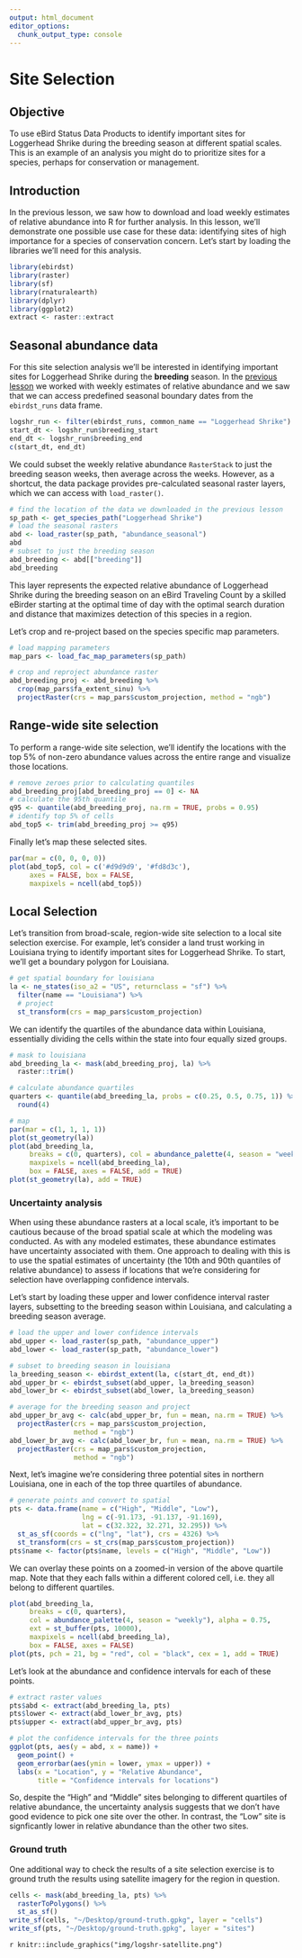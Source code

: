 ```yaml
---
output: html_document
editor_options: 
  chunk_output_type: console
---
```


# Site Selection {#site}

## Objective {#site-objective}

To use eBird Status Data Products to identify important sites for Loggerhead Shrike during the breeding season at different spatial scales. This is an example of an analysis you might do to prioritize sites for a species, perhaps for conservation or management.

## Introduction {#site-intro}

In the previous lesson, we saw how to download and load weekly estimates of relative abundance into R for further analysis. In this lesson, we'll demonstrate one possible use case for these data: identifying sites of high importance for a species of conservation concern. Let's start by loading the libraries we'll need for this analysis.

```r
library(ebirdst)
library(raster)
library(sf)
library(rnaturalearth)
library(dplyr)
library(ggplot2)
extract <- raster::extract
```

## Seasonal abundance data {#site-seasonal}

For this site selection analysis we'll be interested in identifying important sites for Loggerhead Shrike during the **breeding** season. In the [previous lesson](#access) we worked with weekly estimates of relative abundance and we saw that we can access predefined seasonal boundary dates from the `ebirdst_runs` data frame.

```r
logshr_run <- filter(ebirdst_runs, common_name == "Loggerhead Shrike")
start_dt <- logshr_run$breeding_start
end_dt <- logshr_run$breeding_end
c(start_dt, end_dt)
```

We could subset the weekly relative abundance `RasterStack` to just the breeding season weeks, then average across the weeks. However, as a shortcut, the data package provides pre-calculated seasonal raster layers, which we can access with `load_raster()`.

```r
# find the location of the data we downloaded in the previous lesson
sp_path <- get_species_path("Loggerhead Shrike")
# load the seasonal rasters
abd <- load_raster(sp_path, "abundance_seasonal")
abd
# subset to just the breeding season
abd_breeding <- abd[["breeding"]]
abd_breeding
```

This layer represents the expected relative abundance of Loggerhead Shrike during the breeding season on an eBird Traveling Count by a skilled eBirder starting at the optimal time of day with the optimal search duration and distance that maximizes detection of this species in a region.

Let's crop and re-project based on the species specific map parameters.

```r
# load mapping parameters
map_pars <- load_fac_map_parameters(sp_path)

# crop and reproject abundance raster
abd_breeding_proj <- abd_breeding %>% 
  crop(map_pars$fa_extent_sinu) %>% 
  projectRaster(crs = map_pars$custom_projection, method = "ngb")
```

## Range-wide site selection {#site-rangewide}

To perform a range-wide site selection, we'll identify the locations with the top 5% of non-zero abundance values across the entire range and visualize those locations. 

```r
# remove zeroes prior to calculating quantiles
abd_breeding_proj[abd_breeding_proj == 0] <- NA
# calculate the 95th quantile
q95 <- quantile(abd_breeding_proj, na.rm = TRUE, probs = 0.95)
# identify top 5% of cells
abd_top5 <- trim(abd_breeding_proj >= q95)
```

Finally let's map these selected sites.

```r
par(mar = c(0, 0, 0, 0))
plot(abd_top5, col = c('#d9d9d9', '#fd8d3c'), 
     axes = FALSE, box = FALSE,
     maxpixels = ncell(abd_top5))
```

## Local Selection {#site-local}

Let's transition from broad-scale, region-wide site selection to a local site selection exercise. For example, let's consider a land trust working in Louisiana trying to identify important sites for Loggerhead Shrike. To start, we'll get a boundary polygon for Louisiana.

```r
# get spatial boundary for louisiana
la <- ne_states(iso_a2 = "US", returnclass = "sf") %>% 
  filter(name == "Louisiana") %>% 
  # project
  st_transform(crs = map_pars$custom_projection)
```

We can identify the quartiles of the abundance data within Louisiana, essentially dividing the cells within the state into four equally sized groups.

```r
# mask to louisiana
abd_breeding_la <- mask(abd_breeding_proj, la) %>% 
  raster::trim()

# calculate abundance quartiles
quarters <- quantile(abd_breeding_la, probs = c(0.25, 0.5, 0.75, 1)) %>% 
  round(4)

# map
par(mar = c(1, 1, 1, 1))
plot(st_geometry(la))
plot(abd_breeding_la, 
     breaks = c(0, quarters), col = abundance_palette(4, season = "weekly"),
     maxpixels = ncell(abd_breeding_la),
     box = FALSE, axes = FALSE, add = TRUE)
plot(st_geometry(la), add = TRUE)
```

### Uncertainty analysis {#site-local-uncertainty}

When using these abundance rasters at a local scale, it's important to be cautious because of the broad spatial scale at which the modeling was conducted. As with any modeled estimates, these abundance estimates have uncertainty associated with them. One approach to dealing with this is to use the spatial estimates of uncertainty (the 10th and 90th quantiles of relative abundance) to assess if locations that we're considering for selection have overlapping confidence intervals.

Let's start by loading these upper and lower confidence interval raster layers, subsetting to the breeding season within Louisiana, and calculating a breeding season average. 

```r
# load the upper and lower confidence intervals
abd_upper <- load_raster(sp_path, "abundance_upper")
abd_lower <- load_raster(sp_path, "abundance_lower")

# subset to breeding season in louisiana
la_breeding_season <- ebirdst_extent(la, c(start_dt, end_dt))
abd_upper_br <- ebirdst_subset(abd_upper, la_breeding_season)
abd_lower_br <- ebirdst_subset(abd_lower, la_breeding_season)

# average for the breeding season and project
abd_upper_br_avg <- calc(abd_upper_br, fun = mean, na.rm = TRUE) %>% 
  projectRaster(crs = map_pars$custom_projection,
                method = "ngb")
abd_lower_br_avg <- calc(abd_lower_br, fun = mean, na.rm = TRUE) %>% 
  projectRaster(crs = map_pars$custom_projection,
                method = "ngb")
```

Next, let's imagine we're considering three potential sites in northern Louisiana, one in each of the top three quartiles of abundance.

```r
# generate points and convert to spatial
pts <- data.frame(name = c("High", "Middle", "Low"),
                  lng = c(-91.173, -91.137, -91.169),
                  lat = c(32.322, 32.271, 32.295)) %>% 
  st_as_sf(coords = c("lng", "lat"), crs = 4326) %>% 
  st_transform(crs = st_crs(map_pars$custom_projection))
pts$name <- factor(pts$name, levels = c("High", "Middle", "Low"))
```

We can overlay these points on a zoomed-in version of the above quartile map. Note that they each falls within a different colored cell, i.e. they all belong to different quartiles.

```r
plot(abd_breeding_la, 
     breaks = c(0, quarters), 
     col = abundance_palette(4, season = "weekly"), alpha = 0.75,
     ext = st_buffer(pts, 10000), 
     maxpixels = ncell(abd_breeding_la),
     box = FALSE, axes = FALSE)
plot(pts, pch = 21, bg = "red", col = "black", cex = 1, add = TRUE)
```

Let's look at the abundance and confidence intervals for each of these points.

```r
# extract raster values
pts$abd <- extract(abd_breeding_la, pts)
pts$lower <- extract(abd_lower_br_avg, pts)
pts$upper <- extract(abd_upper_br_avg, pts)

# plot the confidence intervals for the three points
ggplot(pts, aes(y = abd, x = name)) +
  geom_point() + 
  geom_errorbar(aes(ymin = lower, ymax = upper)) +
  labs(x = "Location", y = "Relative Abundance",
       title = "Confidence intervals for locations")
```

So, despite the "High" and "Middle" sites belonging to different quartiles of relative abundance, the uncertainty analysis suggests that we don't have good evidence to pick one site over the other. In contrast, the "Low" site is signficantly lower in relative abundance than the other two sites.

### Ground truth {#site-local-ground}

One additional way to check the results of a site selection exercise is to ground truth the results using satellite imagery for the region in question.

```r
cells <- mask(abd_breeding_la, pts) %>% 
  rasterToPolygons() %>% 
  st_as_sf()
write_sf(cells, "~/Desktop/ground-truth.gpkg", layer = "cells")
write_sf(pts, "~/Desktop/ground-truth.gpkg", layer = "sites")
```

`r knitr::include_graphics("img/logshr-satellite.png")`